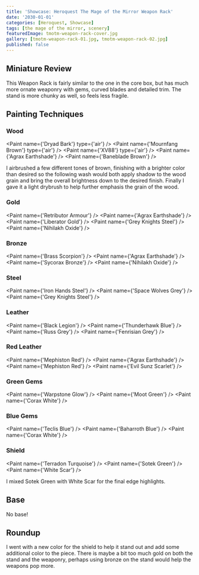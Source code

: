 ```yaml
---
title: 'Showcase: Heroquest The Mage of the Mirror Weapon Rack'
date: '2030-01-01'
categories: [Heroquest, Showcase]
tags: [the mage of the mirror, scenery]
featuredImage: tmotm-weapon-rack-cover.jpg
gallery: [tmotm-weapon-rack-01.jpg, tmotm-weapon-rack-02.jpg]
published: false
---
```



## Miniature Review

This Weapon Rack is fairly similar to the one in the core box, but has much more ornate weaponry with gems, curved
blades and detailed trim. The stand is more chunky as well, so feels less fragile.

## Painting Techniques

### Wood

<Paint name={'Dryad Bark'} type={'air'} />
<Paint name={'Mournfang Brown'} type={'air'} />
<Paint name={'XV88'} type={'air'} />
<Paint name={'Agrax Earthshade'} />
<Paint name={'Baneblade Brown'} />

I airbrushed a few different tones of brown, finishing with a brighter color than desired so the following wash
would both apply shadow to the wood grain and bring the overall brightness down to the desired finish.
Finally I gave it a light drybrush to help further emphasis the grain of the wood.

### Gold

<Paint name={'Retributor Armour'} />
<Paint name={'Agrax Earthshade'} />
<Paint name={'Liberator Gold'} />
<Paint name={'Grey Knights Steel'} />
<Paint name={'Nihilakh Oxide'} />

### Bronze

<Paint name={'Brass Scorpion'} />
<Paint name={'Agrax Earthshade'} />
<Paint name={'Sycorax Bronze'} />
<Paint name={'Nihilakh Oxide'} />

### Steel

<Paint name={'Iron Hands Steel'} />
<Paint name={'Space Wolves Grey'} />
<Paint name={'Grey Knights Steel'} />

### Leather

<Paint name={'Black Legion'} />
<Paint name={'Thunderhawk Blue'} />
<Paint name={'Russ Grey'} />
<Paint name={'Fenrisian Grey'} />

### Red Leather

<Paint name={'Mephiston Red'} />
<Paint name={'Agrax Earthshade'} />
<Paint name={'Mephiston Red'} />
<Paint name={'Evil Sunz Scarlet'} />

### Green Gems

<Paint name={'Warpstone Glow'} />
<Paint name={'Moot Green'} />
<Paint name={'Corax White'} />

### Blue Gems

<Paint name={'Teclis Blue'} />
<Paint name={'Baharroth Blue'} />
<Paint name={'Corax White'} />

### Shield

<Paint name={'Terradon Turquoise'} />
<Paint name={'Sotek Green'} />
<Paint name={'White Scar'} />

I mixed Sotek Green with White Scar for the final edge highlights.

## Base

No base!

## Roundup

I went with a new color for the shield to help it stand out and add some additional color to the piece. There is
maybe a bit too much gold on both the stand and the weaponry, perhaps using bronze on the stand would help the
weapons pop more.
